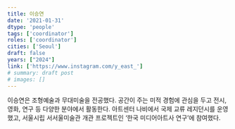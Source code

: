 ```yaml
---
title: 이승연
date: '2021-01-31'
dtype: 'people'
tags: ['coordinator']
roles: ['coordinator']
cities: ['Seoul']
draft: false
years: ["2024"]
link: ['https://www.instagram.com/y_east_']
# summary: draft post
# images: []
---
```


이승연은 조형예술과 무대미술을 전공했다. 공간이 주는 미적 경험에 관심을 두고 전시, 영화, 연구 등 다양한 분야에서 활동한다. 아트센터 나비에서 국제 교류 레지던시를 운영했고, 서울시립 서서울미술관 개관 프로젝트인 ‘한국 미디어아트사 연구’에 참여했다.